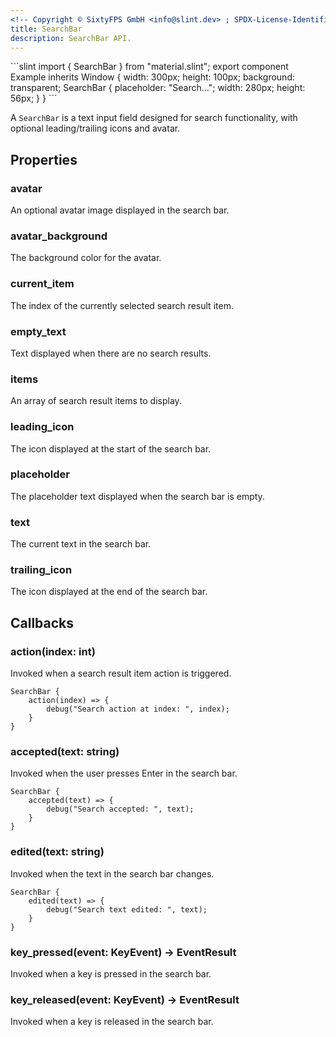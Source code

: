 ```yaml
---
<!-- Copyright © SixtyFPS GmbH <info@slint.dev> ; SPDX-License-Identifier: MIT -->
title: SearchBar
description: SearchBar API.
---
```



<CodeSnippetMD imagePath="" imageWidth="0" imageHeight="0" imageAlt="">
```slint
import { SearchBar } from "material.slint";
export component Example inherits Window {
    width: 300px;
    height: 100px;
    background: transparent;
    SearchBar {
        placeholder: "Search...";
        width: 280px;
        height: 56px;
    }
}
```
</CodeSnippetMD>

A `SearchBar` is a text input field designed for search functionality, with optional leading/trailing icons and avatar.

## Properties

### avatar
<SlintProperty propName="avatar" typeName="image">
An optional avatar image displayed in the search bar.
</SlintProperty>

### avatar_background
<SlintProperty propName="avatar_background" typeName="color" defaultValue="#00000000">
The background color for the avatar.
</SlintProperty>

### current_item
<SlintProperty propName="current_item" typeName="int" propertyVisibility="in-out">
The index of the currently selected search result item.
</SlintProperty>

### empty_text
<SlintProperty propName="empty_text" typeName="string">
Text displayed when there are no search results.
</SlintProperty>

### items
<SlintProperty propName="items" typeName="[ListItem]">
An array of search result items to display.
</SlintProperty>

### leading_icon
<SlintProperty propName="leading_icon" typeName="image">
The icon displayed at the start of the search bar.
</SlintProperty>

### placeholder
<SlintProperty propName="placeholder" typeName="string">
The placeholder text displayed when the search bar is empty.
</SlintProperty>

### text
<SlintProperty propName="text" typeName="string" propertyVisibility="in-out">
The current text in the search bar.
</SlintProperty>

### trailing_icon
<SlintProperty propName="trailing_icon" typeName="image">
The icon displayed at the end of the search bar.
</SlintProperty>

## Callbacks

### action(index: int)
Invoked when a search result item action is triggered.

```slint {2-4}
SearchBar {
    action(index) => {
        debug("Search action at index: ", index);
    }
}
```

### accepted(text: string)
Invoked when the user presses Enter in the search bar.

```slint {2-4}
SearchBar {
    accepted(text) => {
        debug("Search accepted: ", text);
    }
}
```

### edited(text: string)
Invoked when the text in the search bar changes.

```slint {2-4}
SearchBar {
    edited(text) => {
        debug("Search text edited: ", text);
    }
}
```

### key_pressed(event: KeyEvent) -> EventResult
Invoked when a key is pressed in the search bar.

### key_released(event: KeyEvent) -> EventResult
Invoked when a key is released in the search bar.